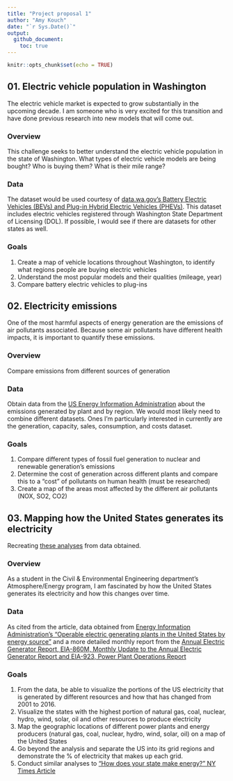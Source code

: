 ```yaml
---
title: "Project proposal 1"
author: "Amy Kouch"
date: "`r Sys.Date()`"
output: 
  github_document:
    toc: true
---
```


```r
knitr::opts_chunk$set(echo = TRUE)
```

## 01. Electric vehicle population in Washington
The electric vehicle market is expected to grow substantially in the upcoming decade. I am someone who is very excited for this transition and have done previous research into new models that will come out.

### Overview
This challenge seeks to better understand the electric vehicle population in the state of Washington. What types of electric vehicle models are being bought? Who is buying them? What is their mile range?

### Data

The dataset would be used courtesy of [data.wa.gov's Battery Electric Vehicles (BEVs) and Plug-in Hybrid Electric Vehicles (PHEVs)](https://catalog.data.gov/dataset/electric-vehicle-population-data). This dataset includes electric vehicles registered through Washington State Department of Licensing (DOL). If possible, I would see if there are datasets for other states as well.

### Goals
1) Create a map of vehicle locations throughout Washington, to identify what regions people are buying electric vehicles
2) Understand the most popular models and their qualities (mileage, year)
3) Compare battery electric vehicles to plug-ins

## 02. Electricity emissions
One of the most harmful aspects of energy generation are the emissions of air pollutants associated. Because some air pollutants have different health impacts, it is important to quantify these emissions.

### Overview
Compare emissions from different sources of generation

### Data
Obtain data from the [US Energy Information Administration](https://www.eia.gov/electricity/data.php#elecenv) about the emissions generated by plant and by region. We would most likely need to combine different datasets. Ones I'm particularly interested in currently are the generation, capacity, sales, consumption, and costs dataset.

### Goals
1) Compare different types of fossil fuel generation to nuclear and renewable generation's emissions
2) Determine the cost of generation across different plants and compare this to a "cost" of pollutants on human health (must be researched)
3) Create a map of the areas most affected by the different air pollutants (NOX, SO2, CO2)

## 03. Mapping how the United States generates its electricity

Recreating [these analyses](https://www.washingtonpost.com/graphics/national/power-plants/?noredirect=on&utm_term=.9577c0f5f539) from data obtained. 

### Overview
As a student in the Civil & Environmental Engineering department's Atmosphere/Energy program, I am fascinated by how the United States generates its electricity and how this changes over time. 

### Data
As cited from the article, data obtained from [Energy Information Administration's “Operable electric generating plants in the United States by energy source”](https://www.eia.gov/maps/map_data/PowerPlants_US_EIA.zip) and a more detailed monthly report from the [Annual Electric Generator Report, EIA-860M, Monthly Update to the Annual Electric Generator Report and EIA-923, Power Plant Operations Report](http://www.eia.gov/electricity/monthly/)

### Goals

1) From the data, be able to visualize the portions of the US electricity that is generated by different resources and how that has changed from 2001 to 2016. 
2) Visualize the states with the highest portion of natural gas, coal, nuclear, hydro, wind, solar, oil and other resources to produce electricity
3) Map the geographic locations of different power plants and energy producers (natural gas, coal, nuclear, hydro, wind, solar, oil) on a map of the United States
4) Go beyond the analysis and separate the US into its grid regions and demonstrate the % of electricity that makes up each grid. 
5) Conduct similar analyses to ["How does your state make energy?" NY Times Article](How Does Your State Make Electricity?)
